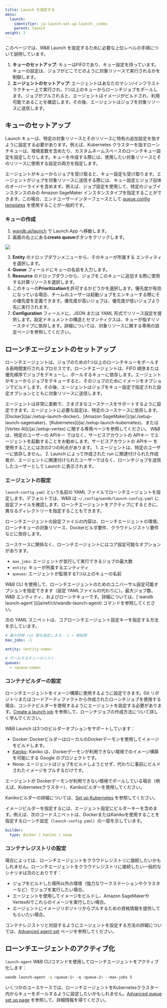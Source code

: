 ```yaml
---
title: Launch を設定する
menu:
  launch:
    identifier: ja-launch-set-up-launch-_index
    parent: launch
weight: 3
---
```


このページでは、W&B Launch を設定するために必要な上位レベルの手順について説明しています。

1. **キューのセットアップ**: キューはFIFOであり、キュー設定を持っています。キューの設定は、ジョブがどこでどのように対象リソースで実行されるかを制御します。
2. **エージェントのセットアップ**: エージェントはあなたのマシン/インフラストラクチャー上で実行され、1つ以上のキューからローンチジョブをポールします。ジョブがプルされると、エージェントはイメージがビルドされ、利用可能であることを確認します。その後、エージェントはジョブを対象リソースに送信します。

## キューのセットアップ
Launch キューは、特定の対象リソースとそのリソースに特有の追加設定を指すように設定する必要があります。例えば、Kubernetes クラスターを指すローンチキューは、環境変数を含めたり、カスタムネームスペースのローンチキュー設定を設定したりします。キューを作成する際には、使用したい対象リソースとそのリソースに使用する設定の両方を指定します。

エージェントがキューからジョブを受け取ると、キュー設定も受け取ります。エージェントがジョブを対象リソースに送信する際には、キュー設定とジョブ自体のオーバーライドを含めます。例えば、ジョブ設定を使用して、特定のジョブインスタンスのみの Amazon SageMaker インスタンスタイプを指定することができます。この場合、エンドユーザーインターフェースとして [queue config templates](/ja/./setup-queue-advanced.md#configure-queue-template) を使用することが一般的です。

### キューの作成
1. [wandb.ai/launch](https://wandb.ai/launch) で Launch App へ移動します。
2. 画面の右上にある**create queue**ボタンをクリックします。

<Frame>
    <img src="/images/launch/create-queue.gif"  />
</Frame>

3. **Entity** のドロップダウンメニューから、そのキューが所属する エンティティ を選択します。
4. **Queue** フィールドにキューの名前を入力します。
5. **Resource** のドロップダウンから、ジョブをこのキューに追加する際に使用する計算リソースを選択します。
6. このキューの**Prioritization**を許可するかどうかを選択します。優先度が有効になっている場合、チームのユーザーは起動ジョブをエンキューする際にその優先度を定義できます。優先度が高いジョブは、優先度が低いジョブより先に実行されます。
7. **Configuration** フィールドに、JSON または YAML 形式でリソース設定を提供します。設定ドキュメントの構造とセマンティクスは、キューが指すリソースタイプに依存します。詳細については、対象リソースに関する専用の設定ページを参照してください。

## ローンチエージェントのセットアップ
ローンチエージェントは、ジョブのための1つ以上のローンチキューをポールする長時間実行されるプロセスです。ローンチエージェントは、FIFO 順序または優先順序でジョブをデキューし、ポールするキューに依存します。エージェントがキューからジョブをデキューすると、そのジョブのためにイメージをオプションでビルドします。その後、エージェントはジョブをキュー設定で指定された設定オプションとともに対象リソースに送信します。

<Note>
エージェントは非常に柔軟で、さまざまなユースケースをサポートするように設定できます。エージェントに必要な設定は、特定のユースケースに依存します。[Docker](/ja/./setup-launch-docker)、[Amazon SageMaker](/ja/./setup-launch-sagemaker)、[Kubernetes](/ja/./setup-launch-kubernetes)、または [Vertex AI](/ja/./setup-vertex) に関する専用ページを参照してください。
</Note>

<Note>
W&B は、特定のユーザーの APIキー ではなく、サービスアカウントの APIキー でエージェントを起動することをお勧めします。サービスアカウントの APIキー を使用することには次の2つの利点があります。
1. エージェントは、特定のユーザーに依存しません。
2. Launch によって作成された run に関連付けられた作成者が、エージェントに関連付けられたユーザーではなく、ローンチジョブを送信したユーザーとして Launch に表示されます。
</Note>

### エージェントの設定
`launch-config.yaml` という名前の YAML ファイルでローンチエージェントを設定します。デフォルトでは、W&B は `~/.config/wandb/launch-config.yaml` に設定ファイルを確認します。ローンチエージェントをアクティブにするときに、異なるディレクトリーを指定することもできます。

ローンチエージェントの設定ファイルの内容は、ローンチエージェントの環境、ローンチキューの対象リソース、Dockerビルダ要件、クラウドレジストリ要件などに依存します。

ユースケースに関係なく、ローンチエージェントにはコア設定可能なオプションがあります。
* `max_jobs`: エージェントが並行して実行できるジョブの最大数
* `entity`: キューが所属するエンティティ
* `queues`: エージェントが監視する1つ以上のキューの名前

<Note>
W&B CLI を使用して、ローンチエージェントのためのユニバーサル設定可能オプションを指定できます（設定 YAMLファイルの代わりに）。最大ジョブ数、W&B エンティティ、およびローンチキューです。詳細については、[`wandb launch-agent`](/ja/ref/cli/wandb-launch-agent) コマンドを参照してください。
</Note>

次の YAML スニペットは、コアローンチエージェント設定キーを指定する方法を示しています。

```yaml title="launch-config.yaml"
# 最大同時 run 数を指定します。-1 = 無制限
max_jobs: -1

entity: <entity-name>

# ポールするキューのリスト
queues:
  - <queue-name>
```

### コンテナビルダーの設定
ローンチエージェントをイメージ構築に使用するように設定できます。Git リポジトリまたはコードアーティファクトから作成されたローンチジョブを使用する場合、コンテナビルダーを使用するようにエージェントを設定する必要があります。[Create a launch job](/ja/../create-and-deploy-jobs/create-launch-job) を参照して、ローンチジョブの作成方法について詳しく学んでください。

W&B Launch は3つのビルダーオプションをサポートしています：

* Docker: DockerビルダーはローカルのDockerデーモンを使用してイメージをビルドします。
* [Kaniko](https://github.com/GoogleContainerTools/kaniko): Kaniko は、Dockerデーモンが利用できない環境でのイメージ構築を可能にする Google のプロジェクトです。
* Noop: エージェントはジョブをビルドしようとせず、代わりに事前にビルドされたイメージをプルするだけです。

<Note>
エージェントが Dockerデーモンが利用できない環境でポールしている場合（例えば、Kubernetesクラスター）、Kanikoビルダーを使用してください。

Kanikoビルダーの詳細については、[Set up Kubernetes](/ja/./setup-launch-kubernetes) を参照してください。
</Note>

イメージビルダーを指定するには、エージェント設定にビルダーキーを含めます。例えば、次のコードスニペットは、DockerまたはKanikoを使用することを指定するローンチ設定（`launch-config.yaml`）の一部を示しています。

```yaml title="launch-config.yaml"
builder:
  type: docker | kaniko | noop
```

### コンテナレジストリの設定
場合によっては、ローンチエージェントをクラウドレジストリに接続したいかもしれません。ローンチエージェントをクラウドレジストリに接続したい一般的なシナリオは次のとおりです：

* ジョブをビルドした場所以外の環境（強力なワークステーションやクラスターなど）でジョブを実行したい場合。
* エージェントを使用してイメージをビルドし、Amazon SageMakerやVertexAIでこれらのイメージを実行したい場合。
* エージェントにイメージリポジトリからプルするための資格情報を提供してもらいたい場合。

コンテナレジストリと対話するようにエージェントを設定する方法の詳細については、[Advanced agent set](/ja/./setup-agent-advanced) ページを参照してください。

## ローンチエージェントのアクティブ化
`launch-agent` W&B CLIコマンドを使用してローンチエージェントをアクティブ化します：

```bash
wandb launch-agent -q <queue-1> -q <queue-2> --max-jobs 5
```

いくつかのユースケースでは、ローンチエージェントをKubernetesクラスター内からキューをポールするように設定したいかもしれません。[Advanced queue set up page](/ja/./setup-queue-advanced) を参照して、詳細情報を得てください。